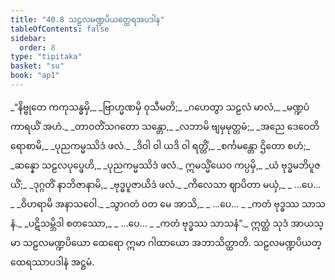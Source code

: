 ```yaml
---
title: "40.8 သဠလမဏ္ဍပိယတ္ထေရအပဒါန"
tableOfContents: false
sidebar:
  order: 8
type: "tipitaka"
basket: "su"
book: "ap1"
---
```



<DynamicBreadcrumb />

<Division number="449" book="ap1" e="ch" v="20" p="390">

<Paragraph number="4761" type="verses" book="ap1">
_“နိဗ္ဗုတေ ကကုသန္ဓမှိ,_  
_ဗြာဟ္မဏမှိ ဝုသီမတိ;_  
_ဂဟေတွာ သဠလံ မာလံ,_  
_မဏ္ဍပံ ကာရယိံ အဟံ._  

</Paragraph>

</Division>
<Division number="450" book="ap1" e="ch" v="20" p="390">

<Paragraph number="4762" type="verses" book="ap1">
_တာဝတိံသဂတော သန္တော,_  
_လဘာမိ ဗျမှမုတ္တမံ;_  
_အညေ ဒေဝေတိရောစာမိ,_  
_ပုညကမ္မဿိဒံ ဖလံ._  

</Paragraph>

</Division>
<Division number="451" book="ap1" e="ch" v="20" p="390">

<Paragraph number="4763" type="verses" book="ap1">
_ဒိဝါ ဝါ ယဒိ ဝါ ရတ္တိံ,_  
_စင်္ကမန္တော ဌိတော စဟံ;_  
_ဆန္နော သဠလပုပ္ဖေဟိ,_  
_ပုညကမ္မဿိဒံ ဖလံ._  

</Paragraph>

</Division>
<Division number="452" book="ap1" e="ch" v="20" p="390">

<Paragraph number="4764" type="verses" book="ap1">
ဣမသ္မိံယေဝ ကပ္ပမှိ,_  
_ယံ ဗုဒ္ဓမဘိပူဇယိံ;_  
_ဒုဂ္ဂတိံ နာဘိဇာနာမိ,_  
_ဗုဒ္ဓပူဇာယိဒံ ဖလံ._  

</Paragraph>

</Division>
<Division number="453" book="ap1" e="ch" v="20" p="390">

<Paragraph number="4765" type="verses" book="ap1">
_ကိလေသာ ဈာပိတာ မယှံ,_  
_ …ပေ… _  
_ဝိဟရာမိ အနာသဝေါ._  

</Paragraph>

</Division>
<Division number="454" book="ap1" e="ch" v="20" p="390">

<Paragraph number="4766" type="verses" book="ap1">
_သွာဂတံ ဝတ မေ အာသိ,_  
_ …ပေ… _  
_ကတံ ဗုဒ္ဓဿ သာသနံ._  

</Paragraph>

</Division>
<Division number="455" book="ap1" e="ch" v="20" p="390">

<Paragraph number="4767" type="verses" book="ap1">
_ပဋိသမ္ဘိဒါ စတဿော,_  
_ …ပေ… _  
_ကတံ ဗုဒ္ဓဿ သာသနံ”._  

</Paragraph>

<Paragraph number="4768" book="ap1">
ဣတ္ထံ သုဒံ အာယသ္မာ သဠလမဏ္ဍပိယော ထေရော ဣမာ ဂါထာယော အဘာသိတ္ထာတိ.

</Paragraph>
</Division>

<Paragraph number="4769" type="center" book="ap1">
သဠလမဏ္ဍပိယတ္ထေရဿာပဒါနံ အဋ္ဌမံ.
</Paragraph>